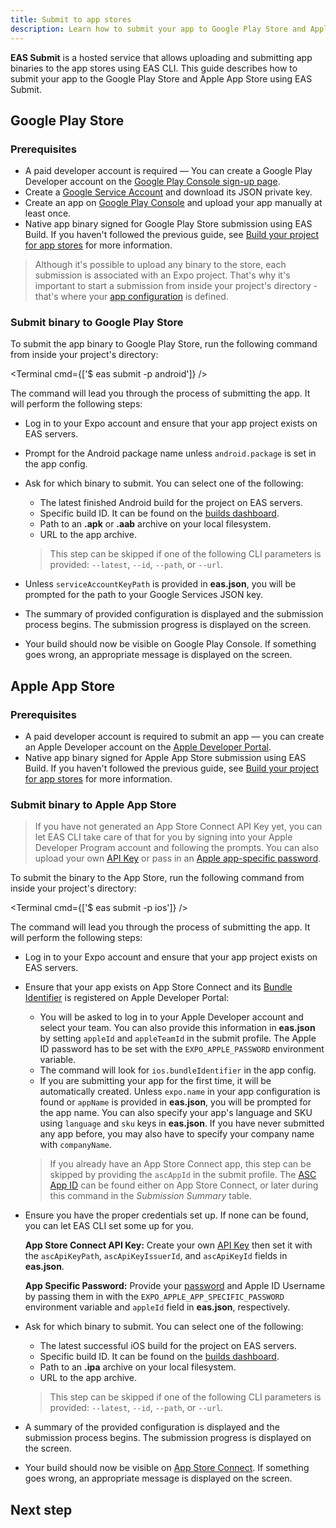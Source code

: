 ```yaml
---
title: Submit to app stores
description: Learn how to submit your app to Google Play Store and Apple App Store from the command line with EAS Submit.
---
```



**EAS Submit** is a hosted service that allows uploading and submitting app binaries to the app stores using EAS CLI. This guide describes how to submit your app to the Google Play Store and Apple App Store using EAS Submit.

<ContentSpotlight url="https://www.youtube.com/embed/-KZjr576tuE" />

## Google Play Store

### Prerequisites

- A paid developer account is required — You can create a Google Play Developer account on the [Google Play Console sign-up page](https://play.google.com/apps/publish/signup/).
- Create a [Google Service Account](https://cloud.google.com/iam/docs/creating-managing-service-accounts) and download its JSON private key.
- Create an app on [Google Play Console](https://play.google.com/apps/publish/) and upload your app manually at least once.
- Native app binary signed for Google Play Store submission using EAS Build. If you haven't followed the previous guide, see [Build your project for app stores](/deploy/build-project/) for more information.

> Although it's possible to upload any binary to the store, each submission is associated with an Expo project. That's why it's important to start a submission from inside your project's directory - that's where your [app configuration](/workflow/configuration) is defined.

### Submit binary to Google Play Store

To submit the app binary to Google Play Store, run the following command from inside your project's directory:

<Terminal cmd={['$ eas submit -p android']} />

The command will lead you through the process of submitting the app. It will perform the following steps:

- Log in to your Expo account and ensure that your app project exists on EAS servers.
- Prompt for the Android package name unless `android.package` is set in the app config.
- Ask for which binary to submit. You can select one of the following:

  - The latest finished Android build for the project on EAS servers.
  - Specific build ID. It can be found on the [builds dashboard](https://expo.dev/builds).
  - Path to an **.apk** or **.aab** archive on your local filesystem.
  - URL to the app archive.

  > This step can be skipped if one of the following CLI parameters is provided: `--latest`, `--id`, `--path`, or `--url`.

- Unless `serviceAccountKeyPath` is provided in **eas.json**, you will be prompted for the path to your Google Services JSON key.
- The summary of provided configuration is displayed and the submission process begins. The submission progress is displayed on the screen.
- Your build should now be visible on Google Play Console. If something goes wrong, an appropriate message is displayed on the screen.

## Apple App Store

### Prerequisites

- A paid developer account is required to submit an app &mdash; you can create an Apple Developer account on the [Apple Developer Portal](https://developer.apple.com/account/).
- Native app binary signed for Apple App Store submission using EAS Build. If you haven't followed the previous guide, see [Build your project for app stores](/deploy/build-project/) for more information.

### Submit binary to Apple App Store

> If you have not generated an App Store Connect API Key yet, you can let EAS CLI take care of that for you by signing into your Apple Developer Program account and following the prompts. You can also upload your own [API Key](https://expo.fyi/creating-asc-api-key) or pass in an [Apple app-specific password](https://expo.fyi/apple-app-specific-password).

To submit the binary to the App Store, run the following command from inside your project's directory:

<Terminal cmd={['$ eas submit -p ios']} />

The command will lead you through the process of submitting the app. It will perform the following steps:

- Log in to your Expo account and ensure that your app project exists on EAS servers.
- Ensure that your app exists on App Store Connect and its [Bundle Identifier](https://expo.fyi/bundle-identifier) is registered on Apple Developer Portal:

  - You will be asked to log in to your Apple Developer account and select your team. You can also provide this information in **eas.json** by setting `appleId` and `appleTeamId` in the submit profile. The Apple ID password has to be set with the `EXPO_APPLE_PASSWORD` environment variable.
  - The command will look for `ios.bundleIdentifier` in the app config.
  - If you are submitting your app for the first time, it will be automatically created.
    Unless `expo.name` in your app configuration is found or `appName` is provided in **eas.json**, you will be prompted for the app name.
    You can also specify your app's language and SKU using `language` and `sku` keys in **eas.json**. If you have never submitted any app before, you may also have to specify your company name with `companyName`.

  > If you already have an App Store Connect app, this step can be skipped by providing the `ascAppId` in the submit profile. The [ASC App ID](https://expo.fyi/asc-app-id) can be found either on App Store Connect, or later during this command in the _Submission Summary_ table.

- Ensure you have the proper credentials set up. If none can be found, you can let EAS CLI set some up for you.

  <Collapsible summary="Do you want to use your own credentials?">

  **App Store Connect API Key:** Create your own [API Key](https://expo.fyi/creating-asc-api-key) then set it with the `ascApiKeyPath`, `ascApiKeyIssuerId`, and `ascApiKeyId` fields in **eas.json**.

  **App Specific Password:** Provide your [password](https://expo.fyi/apple-app-specific-password) and Apple ID Username by passing them in with the `EXPO_APPLE_APP_SPECIFIC_PASSWORD` environment variable and `appleId` field in **eas.json**, respectively.

  </Collapsible>

- Ask for which binary to submit. You can select one of the following:

  - The latest successful iOS build for the project on EAS servers.
  - Specific build ID. It can be found on the [builds dashboard](https://expo.dev/builds).
  - Path to an **.ipa** archive on your local filesystem.
  - URL to the app archive.

  > This step can be skipped if one of the following CLI parameters is provided: `--latest`, `--id`, `--path`, or `--url`.

- A summary of the provided configuration is displayed and the submission process begins. The submission progress is displayed on the screen.
- Your build should now be visible on [App Store Connect](https://appstoreconnect.apple.com). If something goes wrong, an appropriate message is displayed on the screen.

## Next step

<BoxLink
  title="EAS Submit configuration with eas.json"
  description="Learn how to pre-configure your project using eas.json file with EAS Submit and more about Android or iOS specific options."
  Icon={EasSubmitIcon}
  href="/submit/eas-json/"
/>
